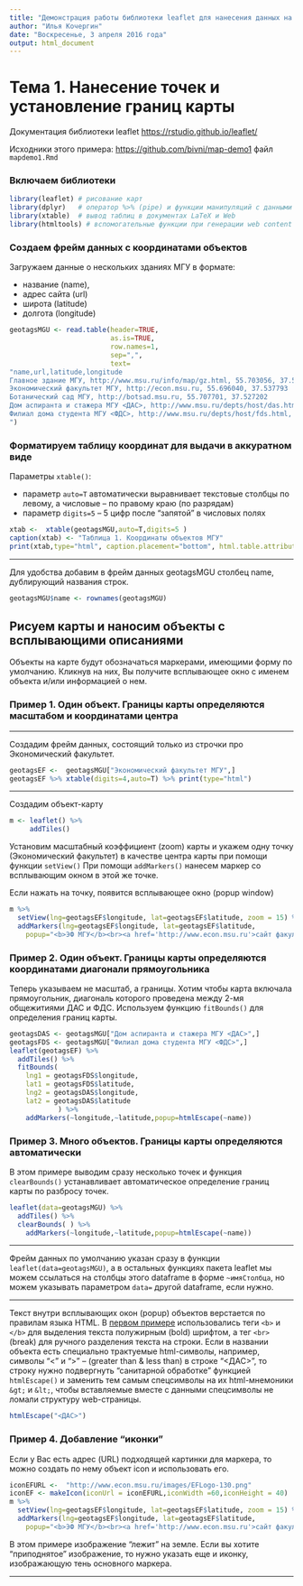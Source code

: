 ```yaml
---
title: "Демонстрация работы библиотеки leaflet для нанесения данных на карту"
author: "Илья Кочергин"
date: "Воскресенье, 3 апреля 2016 года"
output: html_document
---
```


# Тема 1. Нанесение точек и установление границ карты

Документация библиотеки leaflet <https://rstudio.github.io/leaflet/> 

Исходники этого примера:  <https://github.com/bivni/map-demo1> файл `mapdemo1.Rmd`

### Включаем библиотеки 

```r
library(leaflet) # рисование карт
library(dplyr)   # оператор %>% (pipe) и функции манипуляций с данными
library(xtable)  # вывод таблиц в документах LaTeX и Web
library(htmltools) # вспомогательные функции при генерации web content'а

```


### Создаем фрейм данных с координатами объектов

Загружаем  данные о нескольких зданиях МГУ в формате:

* название (name),
* адрес сайта (url)
* широта (latitude)
* долгота (longitude)


```r
geotagsMGU <- read.table(header=TRUE,
                         as.is=TRUE,
                         row.names=1,
                         sep=",",
                         text=
"name,url,latitude,longitude
Главное здание МГУ, http://www.msu.ru/info/map/gz.html, 55.703056, 37.530556
Экономический факультет МГУ, http://econ.msu.ru, 55.696040, 37.537793
Ботанический сад МГУ, http://botsad.msu.ru, 55.707701, 37.527202
Дом аспиранта и стажера МГУ <ДАС>, http://www.msu.ru/depts/host/das.html, 55.690314, 37.594432
Филиал дома студента МГУ <ФДС>, http://www.msu.ru/depts/host/fds.html, 55.707039, 37.509166
")
```

### Форматируем таблицу координат для выдачи в аккуратном виде

Параметры `xtable()`:

* параметр `auto=T` автоматически выравнивает текстовые столбцы по левому, а числовые -- по правому краю (по разрядам)
* параметр `digits=5` -- 5 цифр после "запятой" в числовых полях

```r
xtab <-  xtable(geotagsMGU,auto=T,digits=5 )
caption(xtab) <- "Таблица 1. Координаты объектов МГУ"
print(xtab,type="html", caption.placement="bottom", html.table.attributes="border='3' width='100%'") 
```

- - -

Для удобства добавим в фрейм данных geotagsMGU столбец name, дублирующий названия строк. 

```r
geotagsMGU$name <- rownames(geotagsMGU)
```


## Рисуем карты и наносим объекты с всплывающими описаниями

Объекты на карте будут обозначаться маркерами, имеющими форму по умолчанию. Кликнув на них, Вы получите всплывающее окно с именем объекта и/или информацией о нем.

### Пример 1. Один объект. Границы карты определяются масштабом и координатами центра {#Primer1}

- - -

Создадим фрейм данных, состоящий только из строчки про Экономический факультет.

```r
geotagsEF <-  geotagsMGU["Экономический факультет МГУ",]
geotagsEF %>% xtable(digits=4,auto=T) %>% print(type="html")
```

* * *

Создадим объект-карту 

```r
m <- leaflet() %>% 
     addTiles() 
```

Установим масштабный коэффициент (zoom) карты и укажем одну точку (Экономический факультет) в качестве центра карты при помощи функции `setView()`
При помощи `addMarkers()` нанесем маркер со всплывающим окном в этой же точке.

Если нажать на точку, появится всплывающее окно (popup window)

```r
m %>% 
  setView(lng=geotagsEF$longitude, lat=geotagsEF$latitude, zoom = 15) %>%
  addMarkers(lng=geotagsEF$longitude, lat=geotagsEF$latitude, 
    popup="<b>ЭФ МГУ</b><br><a href='http://www.econ.msu.ru'>сайт факультета</a>")
```

### Пример 2. Один объект. Границы карты определяются координатами диагонали прямоугольника 

Теперь указываем не масштаб, а границы. Хотим чтобы карта включала прямоугольник, диагональ которого проведена между 2-мя общежитиями ДАС и ФДС. Используем функцию `fitBounds()` для определения границ карты.

```r
geotagsDAS <- geotagsMGU["Дом аспиранта и стажера МГУ <ДАС>",]
geotagsFDS <- geotagsMGU["Филиал дома студента МГУ <ФДС>",]
leaflet(geotagsEF) %>%
  addTiles() %>% 
  fitBounds(
    lng1 = geotagsFDS$longitude,
    lat1 = geotagsFDS$latitude,
    lng2 = geotagsDAS$longitude,
    lat2 = geotagsDAS$latitude
            ) %>%
    addMarkers(~longitude,~latitude,popup=htmlEscape(~name))  
```

### Пример 3. Много объектов. Границы карты определяются автоматически
 
В этом примере выводим сразу несколько точек и функция `clearBounds()`  устанавливает автоматическое определение границ карты по разбросу точек.

```r
leaflet(data=geotagsMGU) %>%
  addTiles() %>% 
  clearBounds( ) %>%
    addMarkers(~longitude,~latitude,popup=htmlEscape(~name))  
```

- - -

Фрейм данных по умолчанию указан сразу в функции `leaflet(data=geotagsMGU)`, а в остальных  функциях пакета leaflet мы можем ссылаться на столбцы этого dataframe в форме `~имяСтолбца`, но можем указывать параметром `data=` другой dataframe, если нужно.

- - -

Текст внутри всплывающих окон (popup) объектов верстается по правилам языка HTML. В [первом примере](#Primer1) использовались теги `<b>` и `</b>` для выделения текста полужирным (bold) шрифтом, а тег `<br>` (break) для ручного разделения текста на строки. Если в названии объекта есть специально трактуемые html-символы, например, символы "<" и ">" -- (greater than & less than)  в строке "<ДАС>", то строку нужно подвергнуть "санитарной обработке" функцией `htmlEscape()` и заменить тем самым спецсимволы на их html-мнемоники `&gt;` и `&lt;`, чтобы вставляемые вместе с данными спецсимволы не ломали структуру web-страницы.
```r
htmlEscape("<ДАС>")
```


### Пример 4. Добавление "иконки" 
 Если у Вас есть адрес (URL) подходящей картинки для маркера, то можно создать по нему объект icon и использовать его.
 
```r
iconEFURL <-  "http://www.econ.msu.ru/images/EFLogo-130.png"
iconEF <- makeIcon(iconUrl = iconEFURL,iconWidth =60,iconHeight = 40)
m %>% 
  setView(lng=geotagsEF$longitude, lat=geotagsEF$latitude, zoom = 15) %>%
  addMarkers(lng=geotagsEF$longitude, lat=geotagsEF$latitude, 
    popup="<b>ЭФ МГУ</b><br><a href='http://www.econ.msu.ru'>сайт факультета</a>",icon=iconEF)

```

В этом примере изображение "лежит" на земле. Если вы хотите "приподнятое" изображение, то нужно указать еще  и иконку, изображающую тень основного маркера.

- - -